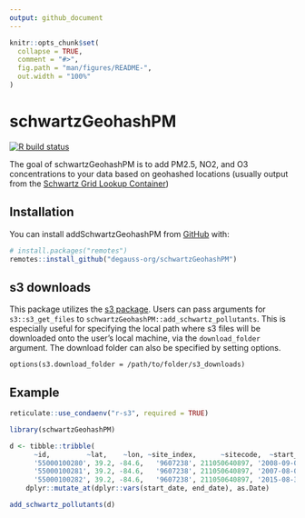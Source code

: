 ```yaml
---
output: github_document
---
```


<!-- README.md is generated from README.Rmd. Please edit that file -->

```r
knitr::opts_chunk$set(
  collapse = TRUE,
  comment = "#>",
  fig.path = "man/figures/README-",
  out.width = "100%"
)
```

# schwartzGeohashPM 

<!-- badges: start -->
[![R build status](https://github.com/degauss-org/schwartzGeohashPM/workflows/R-CMD-check/badge.svg)](https://github.com/degauss-org/schwartzGeohashPM/actions)
<!-- badges: end -->

The goal of schwartzGeohashPM is to add PM2.5, NO2, and O3 concentrations to your data based on geohashed locations (usually output from the [Schwartz Grid Lookup Container](https://github.com/degauss-org/schwartz_grid_lookup))

## Installation 

You can install addSchwartzGeohashPM from [GitHub](https://github.com/) with:

``` r
# install.packages("remotes")
remotes::install_github("degauss-org/schwartzGeohashPM")
```

## s3 downloads

This package utilizes the [s3 package](https://github.com/geomarker-io/s3). Users can pass arguments for `s3::s3_get_files` to  `schwartzGeohashPM::add_schwartz_pollutants`. This is especially useful for specifying the local path where s3 files will be downloaded onto the user's local machine, via the `download_folder` argument. The download folder can also be specified by setting options.

```
options(s3.download_folder = /path/to/folder/s3_downloads)
```


## Example

```r
reticulate::use_condaenv("r-s3", required = TRUE)
```


```r
library(schwartzGeohashPM)

d <- tibble::tribble(
      ~id,         ~lat,    ~lon, ~site_index,      ~sitecode,  ~start_date,    ~end_date,
      '55000100280', 39.2, -84.6,   '9607238', 211050640897, '2008-09-09', '2008-09-11',
      '55000100281', 39.2, -84.6,   '9607238', 211050640897, '2007-08-05', '2007-08-08',
      '55000100282', 39.2, -84.6,   '9607238', 211050640897, '2015-08-31', '2015-09-02') %>%
    dplyr::mutate_at(dplyr::vars(start_date, end_date), as.Date)

add_schwartz_pollutants(d)
```

